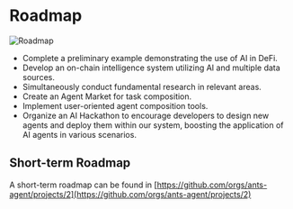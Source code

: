 # Roadmap

![Roadmap](/roadmap.png)
- Complete a preliminary example demonstrating the use of AI in DeFi.
- Develop an on-chain intelligence system utilizing AI and multiple data sources.
- Simultaneously conduct fundamental research in relevant areas.
- Create an Agent Market for task composition.
- Implement user-oriented agent composition tools.
- Organize an AI Hackathon to encourage developers to design new agents and deploy them within our system, boosting the application of AI agents in various scenarios.


## Short-term Roadmap

A short-term roadmap can be found in [https://github.com/orgs/ants-agent/projects/2](https://github.com/orgs/ants-agent/projects/2)
